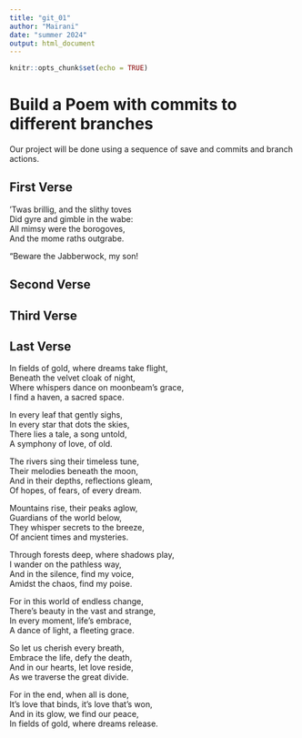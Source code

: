 ```yaml
---
title: "git_01"
author: "Mairani"
date: "summer 2024"
output: html_document
---
```


```r
knitr::opts_chunk$set(echo = TRUE)
```
# Build a Poem with commits to different branches
Our project will be done using a sequence of save and commits and branch actions.
<!-- Do not modify or change any text in "!--" bracketed areas such as this --- these are instructions to
you, if you change any of this the git program will notice it and compromise your git merging strategy !-->

## First Verse 
<!--Put the first five lines of a poem by Lewis Carrol in this section!-->
’Twas brillig, and the slithy toves  
      Did gyre and gimble in the wabe:  
All mimsy were the borogoves,  
      And the mome raths outgrabe.  
 
“Beware the Jabberwock, my son!  

## Second Verse
<!--Put the first five lines of a poem by Robert Frost here!-->

## Third Verse
<!--Put the first two verses of The Walrus and the Carpenter here!-->

## Last Verse
<!--Put a short poem you created using chatGPT of 20 to 30 lines,here!-->
In fields of gold, where dreams take   flight,  
Beneath the velvet cloak of night,  
Where whispers dance on moonbeam's grace,  
I find a haven, a sacred space.    
 
In every leaf that gently sighs,    
In every star that dots the skies,    
There lies a tale, a song untold,    
A symphony of love, of old.    

The rivers sing their timeless tune,    
Their melodies beneath the moon,    
And in their depths, reflections gleam,    
Of hopes, of fears, of every dream.    

Mountains rise, their peaks aglow,    
Guardians of the world below,    
They whisper secrets to the breeze,    
Of ancient times and mysteries.   

Through forests deep, where shadows play,  
I wander on the pathless way,    
And in the silence, find my voice,  
Amidst the chaos, find my poise.  

For in this world of endless change,  
There's beauty in the vast and strange,  
In every moment, life's embrace,  
A dance of light, a fleeting grace.  

So let us cherish every breath,  
Embrace the life, defy the death,  
And in our hearts, let love reside,  
As we traverse the great divide.  

For in the end, when all is done,  
It's love that binds, it's love  that's   won,  
And in its glow, we find our peace,  
In fields of gold, where dreams release.  
